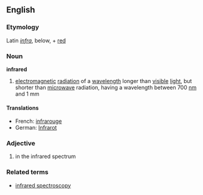 ==English==
===Etymology===
Latin ''[[infra]]'', below, + [[red]]
===Noun===
'''infrared'''
{{wikipedia}}
#[[electromagnetic]] [[radiation]] of a [[wavelength]] longer than [[visible]] [[light]], but shorter than [[microwave]] radiation, having a wavelength between 700 [[nm]] and 1 mm
====Translations====
* French:  [[infrarouge]]
* German:  [[Infrarot]]

===Adjective===
#in the infrared spectrum
===Related terms===
*[[infrared spectroscopy]]